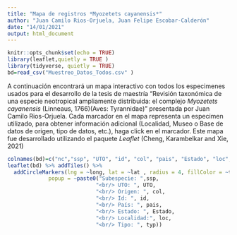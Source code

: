 ```yaml
---
title: "Mapa de registros *Myozetets cayanensis*"
author: "Juan Camilo Rios-Orjuela, Juan Felipe Escobar-Calderón"
date: "14/01/2021"
output: html_document
---
```


```r
knitr::opts_chunk$set(echo = TRUE)
library(leaflet,quietly = TRUE )
library(tidyverse, quietly = TRUE)
bd=read_csv("Muestreo_Datos_Todos.csv" )

```

A continuación encontrará un mapa interactivo con todos los  especimenes usados para el desarrollo de la tesis de maestría "Revisión taxonómica de una especie neotropical ampliamente distribuida: el complejo *Myozetets cayanensis* (Linneaus, 1766)(Aves: Tyrannidae)" presentada por Juan Camilo Rios-Orjuela. Cada marcador en el mapa representa un especimen  utilizado, para obtener información adicional (Localidad, Museo o Base de datos de origen, tipo de datos, etc.), haga click en el marcador. Este mapa fue desarrollado utilizando el paquete *Leaflet* (Cheng, Karambelkar  and Xie, 2021)
```r

colnames(bd)=c("nc","ssp", "UTO", "id", "col", "pais", "Estado", "loc", "lat", "long", "typ")
leaflet(bd) %>% addTiles() %>% 
  addCircleMarkers(lng = ~long, lat = ~lat , radius = 4, fillColor = ~typ, color= ~typ,
             popup = ~paste0("Subespecie: ",ssp,
                            "<br/> UTO: ", UTO,
                            "<br/> Origen: ", col,
                            "<br/> Id: ", id,
                            "<br/> País: ", pais,
                            "<br/> Estado: ", Estado,
                            "<br/> Localidad:", loc,
                            "<br/> Tipo: ", typ))


```


